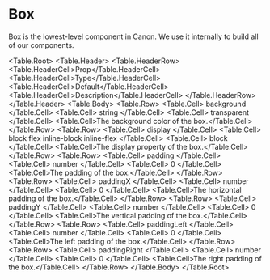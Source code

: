 
<Meta of={BoxStories} />

# Box

Box is the lowest-level component in Canon. We use it internally to build all of our components.

<Canvas of={BoxStories.Basic} />

<Unstyled>

<Table.Root>
  <Table.Header>
    <Table.HeaderRow>
      <Table.HeaderCell>Prop</Table.HeaderCell>
      <Table.HeaderCell>Type</Table.HeaderCell>
      <Table.HeaderCell>Default</Table.HeaderCell>
      <Table.HeaderCell>Description</Table.HeaderCell>
    </Table.HeaderRow>
  </Table.Header>
  <Table.Body>
    <Table.Row>
      <Table.Cell>
        <Chip>background</Chip>
      </Table.Cell>
      <Table.Cell>
        <Chip>string</Chip>
      </Table.Cell>
      <Table.Cell>
        <Chip>transparent</Chip>
      </Table.Cell>
      <Table.Cell>The background color of the box.</Table.Cell>
    </Table.Row>
    <Table.Row>
      <Table.Cell>
        <Chip>display</Chip>
      </Table.Cell>
      <Table.Cell>
        <Chip>block</Chip>
        <Chip>flex</Chip>
        <Chip>inline-block</Chip>
        <Chip>inline-flex</Chip>
      </Table.Cell>
      <Table.Cell>
        <Chip>block</Chip>
      </Table.Cell>
      <Table.Cell>The display property of the box.</Table.Cell>
    </Table.Row>
    <Table.Row>
      <Table.Cell>
        <Chip>padding</Chip>
      </Table.Cell>
      <Table.Cell>
        <Chip>number</Chip>
      </Table.Cell>
      <Table.Cell>
        <Chip>0</Chip>
      </Table.Cell>
      <Table.Cell>The padding of the box.</Table.Cell>
    </Table.Row>
    <Table.Row>
      <Table.Cell>
        <Chip>paddingX</Chip>
      </Table.Cell>
      <Table.Cell>
        <Chip>number</Chip>
      </Table.Cell>
      <Table.Cell>
        <Chip>0</Chip>
      </Table.Cell>
      <Table.Cell>The horizontal padding of the box.</Table.Cell>
    </Table.Row>
    <Table.Row>
      <Table.Cell>
        <Chip>paddingY</Chip>
      </Table.Cell>
      <Table.Cell>
        <Chip>number</Chip>
      </Table.Cell>
      <Table.Cell>
        <Chip>0</Chip>
      </Table.Cell>
      <Table.Cell>The vertical padding of the box.</Table.Cell>
    </Table.Row>
    <Table.Row>
      <Table.Cell>
        <Chip>paddingLeft</Chip>
      </Table.Cell>
      <Table.Cell>
        <Chip>number</Chip>
      </Table.Cell>
      <Table.Cell>
        <Chip>0</Chip>
      </Table.Cell>
      <Table.Cell>The left padding of the box.</Table.Cell>
    </Table.Row>
    <Table.Row>
      <Table.Cell>
        <Chip>paddingRight</Chip>
      </Table.Cell>
      <Table.Cell>
        <Chip>number</Chip>
      </Table.Cell>
      <Table.Cell>
        <Chip>0</Chip>
      </Table.Cell>
      <Table.Cell>The right padding of the box.</Table.Cell>
    </Table.Row>
  </Table.Body>
</Table.Root>

</Unstyled>
